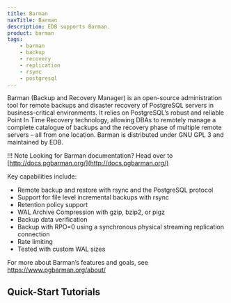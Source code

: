 ```yaml
---
title: Barman
navTitle: Barman
description: EDB supports Barman.
product: barman
tags:
    - barman
    - backup
    - recovery
    - replication
    - rsync
    - postgresql
---
```


Barman (Backup and Recovery Manager) is an open-source administration tool for remote backups and disaster recovery of PostgreSQL servers in business-critical environments. It relies on PostgreSQL’s robust and reliable Point In Time Recovery technology, allowing DBAs to remotely manage a complete catalogue of backups and the recovery phase of multiple remote servers – all from one location. Barman is distributed under GNU GPL 3 and maintained by EDB.

!!! Note
    Looking for Barman documentation? Head over to [http://docs.pgbarman.org/](http://docs.pgbarman.org/)


Key capabilities include:

- Remote backup and restore with rsync and the PostgreSQL protocol
- Support for file level incremental backups with rsync
- Retention policy support
- WAL Archive Compression with gzip, bzip2, or pigz
- Backup data verification
- Backup with RPO=0 using a synchronous physical streaming replication connection
- Rate limiting
- Tested with custom WAL sizes

For more about Barman’s features and goals, see https://www.pgbarman.org/about/

## Quick-Start Tutorials

